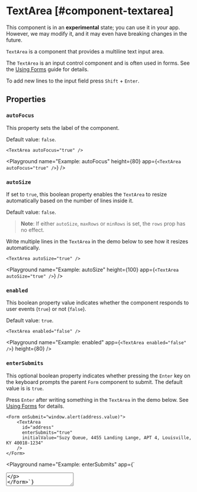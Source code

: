 
# TextArea [#component-textarea]

<Callout type="warning" emoji="📔">This component is in an **experimental** state; you can use it in your app. However, we may modify it, and it may even have breaking changes in the future.</Callout>

`TextArea` is a component that provides a multiline text input area.

The `TextArea` is an input control component and is often used in forms. See the [Using Forms](../learning/forms.mdx) guide for details.

To add new lines to the input field press `Shift` + `Enter`.

## Properties

### `autoFocus`

This property sets the label of the component.

Default value: `false`.

```ueml copy
<TextArea autoFocus="true" />
```

<Playground
  name="Example: autoFocus"
  height={80}
  app={`<TextArea autoFocus="true" />`}
/>

### `autoSize`

If set to `true`, this boolean property enables the `TextArea` to resize automatically based on the number of lines inside it.

Default value: `false`.

> **Note**: If either `autoSize`, `maxRows` or `minRows` is set, the `rows` prop has no effect.

Write multiple lines in the `TextArea` in the demo below to see how it resizes automatically.

```ueml copy
<TextArea autoSize="true" />
```

<Playground
  name="Example: autoSize"
  height={100}
  app={`<TextArea autoSize="true" />`}
/>

### `enabled`

This boolean property value indicates whether the component responds to user events (`true`) or not (`false`).

Default value: `true`.

```ueml copy
<TextArea enabled="false" />
```

<Playground
  name="Example: enabled"
  app={`<TextArea enabled="false" />`}
  height={80}
/>

### `enterSubmits`

This optional boolean property indicates whether pressing the `Enter` key on the keyboard prompts the parent `Form` component to submit. The default value is is `true`.

Press `Enter` after writing something in the `TextArea` in the demo below.
See [Using Forms](../learning/forms.mdx) for details.

```ueml copy
<Form onSubmit="window.alert(address.value)">
    <TextArea
      id="address"
      enterSubmits="true"
      initialValue="Suzy Queue, 4455 Landing Lange, APT 4, Louisville, KY 40018-1234"
    />
</Form>
```

<Playground
  name="Example: enterSubmits"
  app={`<Form onSubmit="window.alert(address.value)">
    <TextArea
      id="address"
      enterSubmits="true"
      initialValue="Suzy Queue, 4455 Landing Lange, APT 4, Louisville, KY 40018-1234"
    />
</Form>`}
/>

### `escResets`

This boolean property indicates whether the TextArea contents should be reset when pressing the ESC key.

### `initialValue`

This property sets the component's initial value.

The initial value displayed in the input field.

```ueml copy
<TextArea initialValue="Example text" />
```

<Playground
  name="Example: initialValue"
  height={80}
  app={`<TextArea initialValue="Example text" />`}
/>

### `labelId`

You can specify the identifier of a component acting as its label. When you click the label, the component behaves as you clicked it.

### `maxLength`

This property sets the maximum length of the input it accepts.

### `maxRows`

This optional number property maximizes the number of lines the `TextArea` can grow to.

> **Note**: If either `autoSize`, `maxRows` or `minRows` is set, the `rows` prop has no effect.

```ueml copy
<TextArea
  maxRows="3"
  initialValue="Lorem ipsum dolor sit amet,
  consectetur adipiscing elit,
  sed do eiusmod tempor incididunt ut labore et dolore magna aliqua.
  Ut enim ad minim veniam,
  quis nostrud exercitation ullamco laboris nisi ut aliquip ex ea commodo consequat."
/>
```

<Playground
  name="Example: maxRows"
  app={`<TextArea
  maxRows="3"
  initialValue="Lorem ipsum dolor sit amet,
consectetur adipiscing elit,
sed do eiusmod tempor incididunt ut labore et dolore magna aliqua.
Ut enim ad minim veniam,
quis nostrud exercitation ullamco laboris nisi ut aliquip ex ea commodo consequat."
/>`}
  height={100}
/>

### `minRows`

This optional number property indicates the minimum number of lines the `TextArea` has and specifies its size accordingly.

> **Note**: If either `autoSize`, `maxRows` or `minRows` is set, the `rows` prop has no effect.

```ueml copy
<TextArea minRows="3" initialValue="Lorem ipsum dolor sit amet..." />
```

<Playground
  name="Example: minRows"
  app={`<TextArea minRows="3" initialValue="Lorem ipsum dolor sit amet..." />`}
  height={100}
/>

### `placeholder`

A placeholder text that is visible in the input field when its empty.

```ueml copy
<TextArea placeholder="This is a placeholder" />
```

<Playground
  name="Example: placeholder"
  height={80}
  app={`<TextArea placeholder="This is a placeholder" />`}
/>

### `readOnly`

Set this property to `true` to disallow changing the component value.

```ueml copy /readOnly="{true}"/
<TextArea initialValue="Example text" readOnly="{true}" />
```

<Playground
  name="Example: readOnly"
  height={80}
  app={`<TextArea initialValue="Example text" readOnly="{true}" />`}
/>

### `required`

Set this property to `true` to indicate it must have a value before submitting the containing form.

### `resize`

This optional property specifies in which dimensions can the `TextArea` be resized by the user.

Available values:

| Value | Description |
| --- | --- |
| `undefined` | No resizing |
| `horizontal` | Can only resize horizontally |
| `vertical` | Can only resize vertically |
| `both` | Can resize in both dimensions |


| Value        | Description                   |
| :----------- | :---------------------------- |
|  undefined   | No resizing                   |
| `horizontal` | Can only resize horizontally  |
| `vertical`   | Can only resize vertically    |
| `both`       | Can resize in both dimensions |

If you allow resizing, the `TextArea` turns off automatic sizing.

When you allow vertical resizing, you can limit the sizable range according to `minRows` and `maxRows`.

Drag the small resize indicators at the bottom right on each of the controls in the demo.

```ueml copy
<VStack gap="0.5rem">
    <TextArea resize="vertical" minRows="1" maxRows="8" />
    <TextArea resize="both" />
</VStack>
```

<Playground
  name="Example: resize"
  app={`<VStack gap="0.5rem">
    <TextArea resize="vertical" minRows="1" maxRows="8" />
    <TextArea resize="both" />
</VStack>`}
  height={300}
/>

### `rows`

Specifies the number of lines or rows (and thus, its size) the component has.

> **Note**: If either `autoSize`, `maxRows` or `minRows` is set, the `rows` prop has no effect.

```ueml copy
<TextArea rows="10" />
```

<Playground
  name="Example: rows"
  app={`<TextArea rows="10" />`}
  height={300}
/>

### `validationStatus`

This property allows you to set the validation status of the input component.

Available values:

| Value | Description |
| --- | --- |
| `valid` | Visual indicator for an input that is accepted |
| `warning` | Visual indicator for an input that produced a warning |
| `error` | Visual indicator for an input that produced an error |


This prop is used to visually indicate status changes reacting to form field validation.

| Value     | Description                                           |
| :-------- | :---------------------------------------------------- |
| `valid`   | Visual indicator for an input that is accepted        |
| `warning` | Visual indicator for an input that produced a warning |
| `error`   | Visual indicator for an input that produced an error  |

```ueml copy
<VStack gap="0.5rem">
  <TextArea />
  <TextArea validationStatus="valid" />
  <TextArea validationStatus="warning" />
  <TextArea validationStatus="error" />
</VStack>
```

<Playground
  name="Example: validationStatus"
  height={300}
  app={`
  <VStack gap="0.5rem">
    <TextArea />
    <TextArea validationStatus="valid" />
    <TextArea validationStatus="warning" />
    <TextArea validationStatus="error" />
  </VStack>
  `}
/>

## Events

### `didChange`

This event is triggered when value of TextArea has changed.

Write in the input field and see how the `Text` underneath it is updated in parallel.

```ueml copy {2}
<VStack gap="0.5rem" var.field="">
  <TextArea initialValue="{field}" onDidChange="(val) => field = val" />
  <Text initialValue="{field}" />
</VStack>
```

<Playground
  name="Example: didChange"
  height={100}
  app={`
  <VStack gap="0.5rem" var.field="">
    <TextArea initialValue="{field}" onDidChange="(val) => field = val" />
    <Text value="{field}" />
  </VStack>
  `}
/>

### `gotFocus`

This event is triggered when the TextArea has received the focus.

Clicking on the `TextArea` in the example demo changes the label text.
Note how clicking elsewhere resets the text to the original.

```ueml copy {3-4}
<TextArea
  initialValue="{focused === true ? 'I got focused!' : 'I lost focus...'}"
  onGotFocus="focused = true"
  onLostFocus="focused = false"
  var.focused="{false}"
/>
```

<Playground
  name="Example: gotFocus/lostFocus"
  height={100}
  app={`
  <TextArea
    initialValue="{focused === true ? 'I got focused!' : 'I lost focus...'}"
    onGotFocus="focused = true"
    onLostFocus="focused = false"
    var.focused="{false}"
  />
  `}
/>

### `lostFocus`

This event is triggered when the TextArea has lost the focus.

## Context Values

This component does not have any context values.

## Exposed Members

### `focus`

This method sets the focus on the TextArea.

### `setValue`

You can use this method to set the component's current value programmatically (`true`: checked, `false`: unchecked).

### `value`

You can query the component's value. If no value is set, it will retrieve `undefined`.

## Styling

The `TextArea` component uses these theme variables.

These variables have 4 variants depending on the [validationStatus](#validationstatus) denoted by `|status|`.
If the status segment is omitted, the style will be applied to all validation statuses.

- `radius-TextArea-|status|`
- `thickness-border-TextArea-|status|`
- `style-border-TextArea-|status|`
- `font-size-TextArea-|status|`
- `color-placeholder-TextArea-|status|`

```json copy
"radius-TextArea-default": "10px",
"color-placeholder-TextArea-error": "crimson"
```

In addition to the validation statuses,
the variables below are associated with styles for `hover` and `focus` interaction states denoted by `|interact|` in their signature:

- `color-border-TextArea-|status|--|interact|`
- `color-bg-TextArea-|status|--|interact|`
- `shadow-TextArea-|status|--|interact|`
- `color-text-TextArea-|status|--|interact|`

```json copy
"color-bg-TextArea-default--hover": "gray",
"color-text-TextArea-error--focus": "lightcoral"
```

The following variables are only used in the `focus` state:

- `thickness-outline-TextArea-|status|--focus`
- `color-outline-TextArea-|status|--focus`
- `style-outline-TextArea-|status|--focus`
- `offset-outline-TextArea-|status|--focus`

These variables set the `disabled` state:

- `color-bg-TextArea--disabled`
- `color-text-TextArea--disabled`
- `color-border-TextArea--disabled`

### Example

```json copy
"radius-TextArea": "30px",
"color-placeholder-TextArea-default": "blue"
```

<Playground
  name="Example: styling"
  height={200}
  defaultTheme="custom"
  themes={[
    {
      id: "custom",
      name: "Custom Theme",
      themeVars: {
        "radius-TextArea": "30px",
        "color-placeholder-TextArea-default": "blue"
      },
    },
  ]}
  app={`<TextArea placeholder="I am a placeholder" />`}
/>

To style all input controls not just this component, replace the `TextArea` segment with `Input`:

```
color-border-Input: "#0033FF"
```

`Input` affects the following controls:

- [`Checkbox`](./Checkbox.mdx)
- [`NumberBox`](./NumberBox.mdx)
- [`RadioGroupOption`](./RadioGroupOption.mdx)
- [`Select`](./Select.mdx)
- [`Switch`](./Switch.mdx)
- [`TextBox`](./TextBox.mdx)
- [`MultiSelect`](./MultiSelect.mdx)
- [`MultiCombobox`](./MultiCombobox.mdx)

See [custom themes](../learning/themes/overview.mdx) for styling details.
